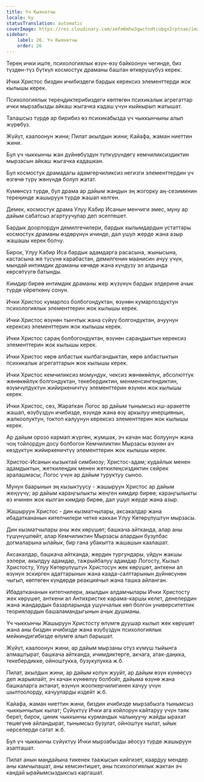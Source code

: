 ```yaml
---
title: Үч Кыянатчы
locale: ky
statusTranslation: automatic
coverImage: https://res.cloudinary.com/xmfm6mhw3gwctndtcubgx2rptnae/image/upload/v1741354419/small_cover_la_gran_rebelion_28716e29d2.webp
sidebar:
    label: 26. Үч Кыянатчы
    order: 26
---
```

Терең ички иште, психологиялык өзүн-өзү байкоонун чегинде, биз түздөн-түз бүткүл космостук драманы баштан өткөрүшүбүз керек.

Ички Христос биздин ичибиздеги бардык керексиз элементтерди жок кылышы керек.

Психологиялык тереңдиктерибиздеги көптөгөн психикалык агрегаттар ички мырзабызды айкаш жыгачка кадаш үчүн кыйкырып жатышат.

Талашсыз түрдө ар бирибиз өз психикабызда үч чыккынчыны алып жүрөбүз.

Жүйүт, каалоонун жини; Пилат акылдын жини; Кайафа, жаман ниеттин жини.

Бул үч чыккынчы жан дүйнөбүздүн түпкүрүндөгү кемчиликсиздиктин мырзасын айкаш жыгачка кадашкан.

Бул космостук драмадагы адамгерчиликсиз негизги элементтердин үч өзгөчө түрү жөнүндө болуп жатат.

Күмөнсүз түрдө, бул драма ар дайым жандын эң жогорку аң-сезиминин тереңинде жашыруун түрдө жашап келген.

Демек, космостук драма Улуу Кабир Исанын менчиги эмес, муну ар дайым сабатсыз агартуучулар деп эсептешет.

Бардык доорлордун демилгечилери, бардык кылымдардын устаттары космостук драманы өздөрүнүн ичинде, дал ушул жерде жана азыр жашашы керек болчу.

Бирок, Улуу Кабир Иса бардык адамдарга расасына, жынысына, кастасына же түсүнө карабастан, демилгенин маанисин ачуу үчүн, мындай интимдик драманы көчөдө жана күндүзү эл алдында көрсөтүүгө батынды.

Кимдир бирөө интимдик драманы жер жүзүнүн бардык элдерине ачык түрдө үйрөткөнү сонун.

Ички Христос кумарпоз болбогондуктан, өзүнөн кумарпоздуктун психологиялык элементтерин жок кылышы керек.

Ички Христос өзүнөн тынчтык жана сүйүү болгондуктан, ачуунун керексиз элементтерин жок кылышы керек.

Ички Христос сараң болбогондуктан, өзүнөн сараңдыктын керексиз элементтерин жок кылышы керек.

Ички Христос көрө албастык кылбагандыктан, көрө албастыктын психикалык агрегаттарын жок кылышы керек.

Ички Христос кемчиликсиз момундук, чексиз жөнөкөйлүк, абсолюттук жөнөкөйлүк болгондуктан, текебердиктин, менменсингендиктин, өзүмчүлдүктүн жийиркеничтүү элементтерин өзүнөн жок кылышы керек.

Ички Христос, сөз, Жараткан Логос ар дайым тынымсыз иш-аракетте жашап, өзүбүздүн ичибизде, өзүндө жана өзү аркылуу инерциянын, жалкоолуктун, токтоп калуунун керексиз элементтерин жок кылышы керек.

Ар дайым орозо кармап жүргөн, жумшак, эч качан мас болуунун жана чоң тойлордун досу болбогон Кемчиликтин Мырзасы өзүнөн ач көздүктүн жийиркеничтүү элементтерин жок кылышы керек.

Христос-Исанын кызыктай симбиозу; Христос-адам; кудайлык менен адамдыктын, жеткилеңдик менен жеткилеңсиздиктин сейрек аралашмасы; Логос үчүн ар дайым туруктуу сыноо.

Мунун баарынын эң кызыктуусу - жашыруун Христос ар дайым жеңүүчү; ар дайым караңгылыкты жеңген кимдир бирөө; караңгылыкты өз ичинен жок кылган кимдир бирөө, дал ушул жерде жана азыр.

Жашыруун Христос - дин кызматчылары, аксакалдар жана ибадаткананын китепчилери четке каккан Улуу Көтөрүлүштүн мырзасы.

Дин кызматчылары аны жек көрүшөт; башкача айтканда, алар аны түшүнүшпөйт, алар Кемчиликтин Мырзасы алардын бузулбас догмаларына ылайык, бир гана убакытта жашашын каалашат.

Аксакалдар, башкача айтканда, жердин тургундары, үйдүн жакшы ээлери, акылдуу адамдар, тажрыйбалуу адамдар Логосту, Кызыл Христосту, Улуу Көтөрүлүштүн Христосун жек көрүшөт, анткени ал өзүнүн эскирген адаттарынын жана каада-салттарынын дүйнөсүнөн чыгып, көптөгөн күндөрдө реакциячыл жана ташка айланган.

Ибадаткананын китепчилери, акылдын алдамчылары Ички Христосту жек көрүшөт, анткени ал Антихристке карама-каршы келет, денелердин жана жандардын базарларында ушунчалык көп болгон университеттик теориялардын башаламандыгынын ачык душманы.

Үч чыккынчы Жашыруун Христосту өлүмгө дуушар кылып жек көрүшөт жана аны биздин ичибизде жана өзүбүздүн психологиялык мейкиндигибизде өлүмгө алып барышат.

Жүйүт, каалоонун жини, ар дайым мырзаны отуз күмүш тыйынга алмаштырат, башкача айтканда, ичимдиктерге, акчага, атак-даңкка, текебердикке, ойноштукка, бузукулукка ж.б.

Пилат, акылдын жини, ар дайым колун жууйт, ар дайым өзүн күнөөсүз деп жарыялайт, эч качан күнөөлүү болбойт, дайыма өзүнө жана башкаларга актанат, өзүнүн жоопкерчилигинен качуу үчүн шылтоолорду, качууларды издейт ж.б.

Кайафа, жаман ниеттин жини, биздин ичибизде мырзабызга тынымсыз чыккынчылык кылат; Сүйүктүү Ички ага койлорун кайтаруу үчүн таяк берет, бирок, циник чыккынчы курмандык чалынуучу жайды ырахат төшөгүнө айландырат, тынымсыз бузулат, ойноштук кылат, ыйык нерселерди сатат ж.б.

Бул үч чыккынчы сүйүктүү Ички мырзабызды аёосуз түрдө жашыруун азапташат.

Пилат анын маңдайына тикенек таажысын кийгизет, каардуу мендер аны камчылашат, аны кемсинтишет, аны психологиялык жактан эч кандай ырайымсыздыксыз каргашат.

